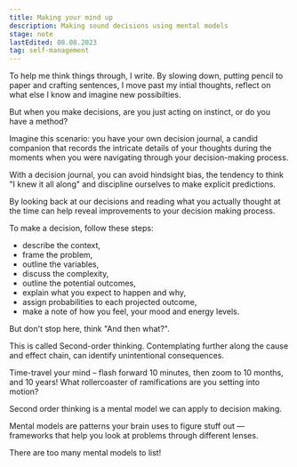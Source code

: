 ```yaml
---
title: Making your mind up
description: Making sound decisions using mental models
stage: note
lastEdited: 08.08.2023
tag: self-management
---
```



To help me think things through, I write. By slowing down, putting pencil to paper and crafting sentences, I move past my intial thoughts, reflect on what else I know and imagine new possibilties.

But when you make decisions, are you just acting on instinct, or do you have a method?

Imagine this scenario: you have your own decision journal, a candid companion that records the intricate details of your thoughts during the moments when you were navigating through your decision-making process.

With a decision journal, you can avoid hindsight bias, the tendency to think "I knew it all along" and discipline ourselves to make explicit predictions.

By looking back at our decisions and reading what you actually thought at the time can help reveal improvements to your decision making process.

To make a decision, follow these steps:

- describe the context,
- frame the problem,
- outline the variables,
- discuss the complexity,
- outline the potential outcomes,
- explain what you expect to happen and why,
- assign probabilities to each projected outcome,
- make a note of how you feel, your mood and energy levels.

But don't stop here, think "And then what?".

This is called Second-order thinking. Contemplating further along the cause and effect chain, can identify unintentional consequences.

Time-travel your mind – flash forward 10 minutes, then zoom to 10 months, and 10 years! What rollercoaster of ramifications are you setting into motion?

Second order thinking is a mental model we can apply to decision making.

Mental models are patterns your brain uses to figure stuff out — frameworks that help you look at problems through different lenses.

There are too many mental models to list!

<ReadMore tag={frontmatter.theme} title={frontmatter.title} />
